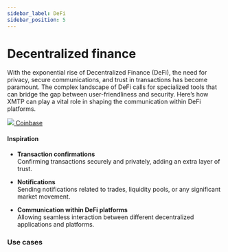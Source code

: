 ```yaml
---
sidebar_label: DeFi
sidebar_position: 5
---
```



# Decentralized finance

With the exponential rise of Decentralized Finance (DeFi), the need for privacy, secure communications, and trust in transactions has become paramount. The complex landscape of DeFi calls for specialized tools that can bridge the gap between user-friendliness and security. Here’s how XMTP can play a vital role in shaping the communication within DeFi platforms.

<div class="chain-list ">
  <a href="https://www.coinbase.com/wallet" class="chain-item">
    <img src={cb} />
    <span>Coinbase</span>
  </a>
</div>

#### Inspiration

- **Transaction confirmations**  
  Confirming transactions securely and privately, adding an extra layer of trust.

- **Notifications**  
  Sending notifications related to trades, liquidity pools, or any significant market movement.

- **Communication within DeFi platforms**  
  Allowing seamless interaction between different decentralized applications and platforms.

### Use cases


<Usecases />
